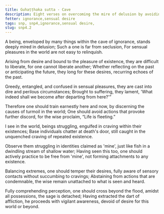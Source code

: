 ```yaml
---
title: Guhaṭṭhaka sutta - Cave
description: Eight verses on overcoming the mire of delusion by avoiding attachment to sensory pleasures, discerning their causes, and practicing for being free of 'mine'.
fetter: ignorance,sensual desire
tags: snp, snp4,ignorance,sensual desire,
slug: snp4.2
---
```


A being, enveloped by many things within the cave of ignorance,
stands deeply mired in delusion;
Such a one is far from seclusion,
For sensual pleasures in the world are not easy to relinquish.

Arising from desire and bound to the pleasure of existence,
they are difficult to liberate, for one cannot liberate another;
Whether reflecting on the past or anticipating the future,
they long for these desires, recurring echoes of the past.

Greedy, entangled, and confused in sensual pleasures,
they are cast into dire and perilous circumstances;
Brought to suffering, they lament,
'What indeed shall we become after departing from here?'”

Therefore one should train earnestly here and now,
by discerning the causes of turmoil in the world;
One should avoid actions that provoke further discord,
for the wise proclaim, “Life is fleeting.”

I see in the world, beings struggling,
engulfed in craving within their existences;
Base individuals chatter at death's door,
still caught in the unquenched craving of repeated existence.

Observe them struggling in identities claimed as 'mine',
just like fish in a dwindling stream of shallow water;
Having seen this too, one should actively practice to be free from 'mine',
not forming attachments to any existence.

Balancing extremes, one should temper their desires,
fully aware of sensory contacts without succumbing to cravings;
Abstaining from actions that are condemnable,
the wise remain unattached to what is seen and heard.

Fully comprehending perception, one should cross beyond the flood,
amidst all possessions, the sage is detached;
Having extracted the dart of affliction, he proceeds with vigilant awareness,
devoid of desire for this world or beyond.